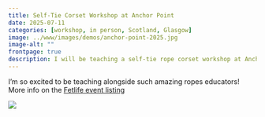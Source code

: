 ```yaml
---
title: Self-Tie Corset Workshop at Anchor Point
date: 2025-07-11
categories: [workshop, in person, Scotland, Glasgow]
image: ../www/images/demos/anchor-point-2025.jpg
image-alt: ""
frontpage: true
description: I will be teaching a self-tie rope corset workshop at Anchor Point, the community-led rope weekend sponsored by Ropes in Space July 11-13.
---
```


I'm so excited to be teaching alongside such amazing ropes educators! More info on the [Fetlife event listing](https://fetlife.com/events/1733381)

![](../www/images/demos/anchor-point-2025-poster.jpg)